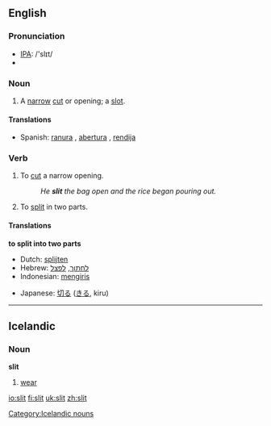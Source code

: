 ==English==
=== Pronunciation ===
*[[w:IPA|IPA]]: /'slɪt/
*{{audio|en-us-slit.ogg|Audio (US)}}

===Noun===
{{en-noun|slit|slits}}
#A [[narrow]] [[cut]] or opening; a [[slot]].

====Translations====
*Spanish: [[ranura]] {{f}}, [[abertura]] {{f}}, [[rendija]] {{f}}

=== Verb ===
{{irregverb|'''to slit'''|'''[[slits]]'''|'''slit'''|'''slit'''|'''[[slitting]]'''}}

# To [[cut]] a narrow opening.
#:''He '''slit''' the bag open and the rice began pouring out.''
# To [[split]] in two parts.

==== Translations ====
'''to split into two parts'''
{{top}}
*Dutch: [[splijten]]
*Hebrew: [[לחתוך]], [[לפצל]]
*Indonesian: [[iris|mengiris]]
{{mid}}
*Japanese: [[切る]] ([[きる]], kiru)
{{bottom}}

----

==Icelandic==
===Noun===
'''slit'''

# [[wear]]

[[Category:Icelandic nouns]]

[[io:slit]]
[[fi:slit]]
[[uk:slit]]
[[zh:slit]]